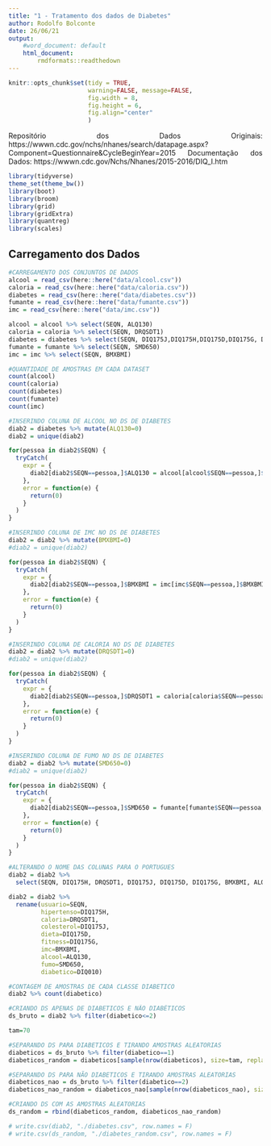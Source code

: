 ```yaml
---
title: "1 - Tratamento dos dados de Diabetes"
author: Rodolfo Bolconte
date: 26/06/21
output:
    #word_document: default
    html_document:
        rmdformats::readthedown
---
```


<style>
body {
text-align: justify}
</style>

```r
knitr::opts_chunk$set(tidy = TRUE,
                      warning=FALSE, message=FALSE,
                      fig.width = 8,
                      fig.height = 6,
                      fig.align="center"
                      )
```

Repositório dos Dados Originais: https://wwwn.cdc.gov/nchs/nhanes/search/datapage.aspx?Component=Questionnaire&CycleBeginYear=2015
Documentação dos Dados: https://wwwn.cdc.gov/Nchs/Nhanes/2015-2016/DIQ_I.htm

```r
library(tidyverse)
theme_set(theme_bw())
library(boot)
library(broom)
library(grid)
library(gridExtra)
library(quantreg)
library(scales)
```

## Carregamento dos Dados

```r
#CARREGAMENTO DOS CONJUNTOS DE DADOS
alcool = read_csv(here::here("data/alcool.csv"))
caloria = read_csv(here::here("data/caloria.csv"))
diabetes = read_csv(here::here("data/diabetes.csv"))
fumante = read_csv(here::here("data/fumante.csv"))
imc = read_csv(here::here("data/imc.csv"))

alcool = alcool %>% select(SEQN, ALQ130)
caloria = caloria %>% select(SEQN, DRQSDT1)
diabetes = diabetes %>% select(SEQN, DIQ175J,DIQ175H,DIQ175D,DIQ175G, DIQ010)
fumante = fumante %>% select(SEQN, SMD650)
imc = imc %>% select(SEQN, BMXBMI)
```

```r
#QUANTIDADE DE AMOSTRAS EM CADA DATASET
count(alcool)
count(caloria)
count(diabetes)
count(fumante)
count(imc)
```

```r
#INSERINDO COLUNA DE ALCOOL NO DS DE DIABETES
diab2 = diabetes %>% mutate(ALQ130=0)
diab2 = unique(diab2)

for(pessoa in diab2$SEQN) {
  tryCatch(
    expr = {
      diab2[diab2$SEQN==pessoa,]$ALQ130 = alcool[alcool$SEQN==pessoa,]$ALQ130
    },
    error = function(e) {
      return(0)
    }
  )
}
```

```r
#INSERINDO COLUNA DE IMC NO DS DE DIABETES
diab2 = diab2 %>% mutate(BMXBMI=0)
#diab2 = unique(diab2)

for(pessoa in diab2$SEQN) {
  tryCatch(
    expr = {
      diab2[diab2$SEQN==pessoa,]$BMXBMI = imc[imc$SEQN==pessoa,]$BMXBMI
    },
    error = function(e) {
      return(0)
    }
  )
}
```

```r
#INSERINDO COLUNA DE CALORIA NO DS DE DIABETES
diab2 = diab2 %>% mutate(DRQSDT1=0)
#diab2 = unique(diab2)

for(pessoa in diab2$SEQN) {
  tryCatch(
    expr = {
      diab2[diab2$SEQN==pessoa,]$DRQSDT1 = caloria[caloria$SEQN==pessoa,]$DRQSDT1
    },
    error = function(e) {
      return(0)
    }
  )
}
```

```r
#INSERINDO COLUNA DE FUMO NO DS DE DIABETES
diab2 = diab2 %>% mutate(SMD650=0)
#diab2 = unique(diab2)

for(pessoa in diab2$SEQN) {
  tryCatch(
    expr = {
      diab2[diab2$SEQN==pessoa,]$SMD650 = fumante[fumante$SEQN==pessoa,]$SMD650
    },
    error = function(e) {
      return(0)
    }
  )
}
```

```r
#ALTERANDO O NOME DAS COLUNAS PARA O PORTUGUES
diab2 = diab2 %>% 
  select(SEQN, DIQ175H, DRQSDT1, DIQ175J, DIQ175D, DIQ175G, BMXBMI, ALQ130, SMD650, DIQ010)

diab2 = diab2 %>% 
  rename(usuario=SEQN,
         hipertenso=DIQ175H,
         caloria=DRQSDT1,
         colesterol=DIQ175J,
         dieta=DIQ175D,
         fitness=DIQ175G,
         imc=BMXBMI,
         alcool=ALQ130,
         fumo=SMD650,
         diabetico=DIQ010)
```

```r
#CONTAGEM DE AMOSTRAS DE CADA CLASSE DIABETICO
diab2 %>% count(diabetico)
```

```r
#CRIANDO DS APENAS DE DIABETICOS E NÃO DIABÉTICOS
ds_bruto = diab2 %>% filter(diabetico<=2)

tam=70

#SEPARANDO DS PARA DIABETICOS E TIRANDO AMOSTRAS ALEATORIAS
diabeticos = ds_bruto %>% filter(diabetico==1)
diabeticos_random = diabeticos[sample(nrow(diabeticos), size=tam, replace=FALSE),]

#SEPARANDO DS PARA NÃO DIABETICOS E TIRANDO AMOSTRAS ALEATORIAS  
diabeticos_nao = ds_bruto %>% filter(diabetico==2)
diabeticos_nao_random = diabeticos_nao[sample(nrow(diabeticos_nao), size=tam, replace=FALSE),]

#CRIANDO DS COM AS AMOSTRAS ALEATORIAS
ds_random = rbind(diabeticos_random, diabeticos_nao_random)

```






















```r
# write.csv(diab2, "./diabetes.csv", row.names = F)
# write.csv(ds_random, "./diabetes_random.csv", row.names = F)
```